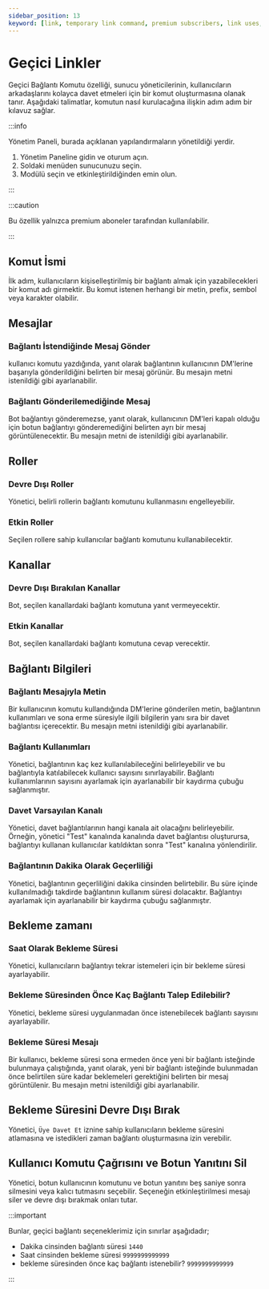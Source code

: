 ```yaml
---
sidebar_position: 13
keyword: [link, temporary link command, premium subscribers, link uses, invite link] 
---
```


# Geçici Linkler

Geçici Bağlantı Komutu özelliği, sunucu yöneticilerinin, kullanıcıların arkadaşlarını kolayca davet etmeleri için bir komut oluşturmasına olanak tanır. Aşağıdaki talimatlar, komutun nasıl kurulacağına ilişkin adım adım bir kılavuz sağlar.

:::info

Yönetim Paneli, burada açıklanan yapılandırmaların yönetildiği yerdir.

1. Yönetim Paneline gidin ve oturum açın.
2. Soldaki menüden sunucunuzu seçin.
3. Modülü seçin ve etkinleştirildiğinden emin olun.

:::

:::caution

Bu özellik yalnızca premium aboneler tarafından kullanılabilir.

:::

## Komut İsmi

İlk adım, kullanıcıların kişiselleştirilmiş bir bağlantı almak için yazabilecekleri bir komut adı girmektir. Bu komut istenen herhangi bir metin, prefix, sembol veya karakter olabilir.

## Mesajlar

### Bağlantı İstendiğinde Mesaj Gönder

kullanıcı komutu yazdığında, yanıt olarak bağlantının kullanıcının DM'lerine başarıyla gönderildiğini belirten bir mesaj görünür. Bu mesajın metni istenildiği gibi ayarlanabilir.

### Bağlantı Gönderilemediğinde Mesaj

Bot bağlantıyı gönderemezse, yanıt olarak, kullanıcının DM'leri kapalı olduğu için botun bağlantıyı gönderemediğini belirten ayrı bir mesaj görüntülenecektir. Bu mesajın metni de istenildiği gibi ayarlanabilir.

## Roller

### Devre Dışı Roller

Yönetici, belirli rollerin bağlantı komutunu kullanmasını engelleyebilir.

### Etkin Roller
 
Seçilen rollere sahip kullanıcılar bağlantı komutunu kullanabilecektir.

## Kanallar

### Devre Dışı Bırakılan Kanallar

Bot, seçilen kanallardaki bağlantı komutuna yanıt vermeyecektir.

### Etkin Kanallar
 
Bot, seçilen kanallardaki bağlantı komutuna cevap verecektir.

## Bağlantı Bilgileri

### Bağlantı Mesajıyla Metin

Bir kullanıcının komutu kullandığında DM'lerine gönderilen metin, bağlantının kullanımları ve sona erme süresiyle ilgili bilgilerin yanı sıra bir davet bağlantısı içerecektir. Bu mesajın metni istenildiği gibi ayarlanabilir.

### Bağlantı Kullanımları

Yönetici, bağlantının kaç kez kullanılabileceğini belirleyebilir ve bu bağlantıyla katılabilecek kullanıcı sayısını sınırlayabilir. Bağlantı kullanımlarının sayısını ayarlamak için ayarlanabilir bir kaydırma çubuğu sağlanmıştır.

### Davet Varsayılan Kanalı

Yönetici, davet bağlantılarının hangi kanala ait olacağını belirleyebilir. Örneğin, yönetici "Test" kanalında kanalında davet bağlantısı oluşturursa, bağlantıyı kullanan kullanıcılar katıldıktan sonra "Test" kanalına yönlendirilir.

### Bağlantının Dakika Olarak Geçerliliği

Yönetici, bağlantının geçerliliğini dakika cinsinden belirtebilir. Bu süre içinde kullanılmadığı takdirde bağlantının kullanım süresi dolacaktır. Bağlantıyı ayarlamak için ayarlanabilir bir kaydırma çubuğu sağlanmıştır.

## Bekleme zamanı

### Saat Olarak Bekleme Süresi

Yönetici, kullanıcıların bağlantıyı tekrar istemeleri için bir bekleme süresi ayarlayabilir.

### Bekleme Süresinden Önce Kaç Bağlantı Talep Edilebilir?

Yönetici, bekleme süresi uygulanmadan önce istenebilecek bağlantı sayısını ayarlayabilir.

### Bekleme Süresi Mesajı

Bir kullanıcı, bekleme süresi sona ermeden önce yeni bir bağlantı isteğinde bulunmaya çalıştığında, yanıt olarak, yeni bir bağlantı isteğinde bulunmadan önce belirtilen süre kadar beklemeleri gerektiğini belirten bir mesaj görüntülenir. Bu mesajın metni istenildiği gibi ayarlanabilir.

## Bekleme Süresini Devre Dışı Bırak

Yönetici, `Üye Davet Et` iznine sahip kullanıcıların bekleme süresini atlamasına ve istedikleri zaman bağlantı oluşturmasına izin verebilir.

## Kullanıcı Komutu Çağrısını ve Botun Yanıtını Sil

Yönetici, botun kullanıcının komutunu ve botun yanıtını beş saniye sonra silmesini veya kalıcı tutmasını seçebilir. Seçeneğin etkinleştirilmesi mesajı siler ve devre dışı bırakmak onları tutar.

:::important

Bunlar, geçici bağlantı seçeneklerimiz için sınırlar aşağıdadır;

- Dakika cinsinden bağlantı süresi `1440`
- Saat cinsinden bekleme süresi `9999999999999`
- bekleme süresinden önce kaç bağlantı istenebilir? `9999999999999`

:::
